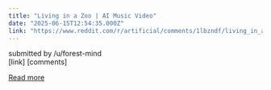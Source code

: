 ```yaml
---
title: "Living in a Zoo | AI Music Video"
date: "2025-06-15T12:54:35.000Z"
link: "https://www.reddit.com/r/artificial/comments/1lbzndf/living_in_a_zoo_ai_music_video/"
---
```


submitted by    /u/forest-mind  
 [link]   [comments]

[Read more](https://www.reddit.com/r/artificial/comments/1lbzndf/living_in_a_zoo_ai_music_video/)
